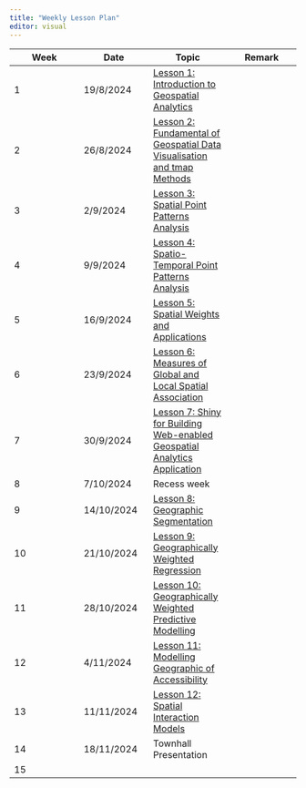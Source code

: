 ```yaml
---
title: "Weekly Lesson Plan"
editor: visual
---
```


| Week | Date       | Topic                                                                                                      | Remark |
|------------------|------------------|--------------------|------------------|
| 1    | 19/8/2024  | [Lesson 1: Introduction to Geospatial Analytics](outline/lesson01_outline.html)                            |        |
| 2    | 26/8/2024  | [Lesson 2: Fundamental of Geospatial Data Visualisation and tmap Methods](outline/lesson02_outline.html)   |        |
| 3    | 2/9/2024   | [Lesson 3: Spatial Point Patterns Analysis](outline/lesson03_outline.html)                                 |        |
| 4    | 9/9/2024   | [Lesson 4: Spatio-Temporal Point Patterns Analysis](outline/lesson04_outline.html)                        |        |
| 5    | 16/9/2024  | [Lesson 5: Spatial Weights and Applications](outline/lesson05_outline.html)                                |        |
| 6    | 23/9/2024  | [Lesson 6: Measures of Global and Local Spatial Association](outline/lesson06_outline.html)                |        |
| 7    | 30/9/2024  | [Lesson 7: Shiny for Building Web-enabled Geospatial Analytics Application](outline/lesson07_outline.html) |        |
| 8    | 7/10/2024  | Recess week                                                                                                |        |
| 9    | 14/10/2024 | [Lesson 8: Geographic Segmentation](outline/lesson08_outline.html)                                         |        |
| 10   | 21/10/2024 | [Lesson 9: Geographically Weighted Regression](outline/lesson09_outline.html)                              |        |
| 11   | 28/10/2024 | [Lesson 10: Geographically Weighted Predictive Modelling](outline/lesson10_outline.html)                   |        |
| 12   | 4/11/2024  | [Lesson 11: Modelling Geographic of Accessibility](outline/lesson11_outline.html)                          |        |
| 13   | 11/11/2024 | [Lesson 12: Spatial Interaction Models](outline/lesson11_outline.html)                                     |        |
| 14   | 18/11/2024 | Townhall Presentation                                                                                      |        |
| 15   |            |                                                                                                            |        |
